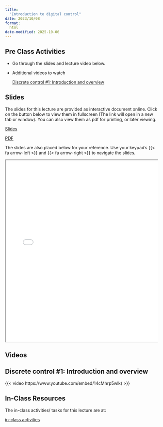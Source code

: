 ```yaml
---
title: 
  "Introduction to digital control"
date: 2023/10/08
format:
  html
date-modified: 2025-10-06
---
```


## Pre Class Activities

- Go through the slides and lecture video below. 

- Additional videos to watch

  [Discrete control #1: Introduction and overview](https://youtu.be/14cMhrp5wlk)

## Slides

The slides for this lecture are provided as interactive document online. Click
on the button below to view them in fullscreen (The link will open in a new tab
or window). You can also view them as pdf for printing, or later viewing.  

:::{.grid}

::: {.g-col-1}
[Slides](../../slides/10-digital_control/index.qmd){target="_blank" .btn .btn-success .btn-lg role="button"}

:::

::: {.g-col-1}
[PDF](../../slides/10-digital_control/10-digital_control.pdf){target="_blank" .btn .btn-info .btn-lg role="button"}

:::
:::


The slides are also placed below for your reference. Use your keypad's
{{< fa arrow-left >}} and {{< fa arrow-right >}} to navigate the slides.

::: {.container style="position: relative;overflow: hidden;width:
100%;min-height:600px;"}
<iframe src="../../slides/10-digital_control/"
style="position=absolute;top: 0;left: 0;bottom: 0;right: 0;width:
100%;min-height:600px;"></iframe>
:::


## Videos

## Discrete control #1: Introduction and overview
{{< video https://www.youtube.com/embed/14cMhrp5wlk) >}}

<!--

## Lecture notes

Detailed lcture notes are available for this lecture. 
You can browse them by
clicking on the link below. 
You can also download them in various formats from
the link. 

:::{.grid}
::: {.g-col-3}
[Lecture Notes](../../notes/10-digital_control/index.qmd){.btn .btn-success .btn-lg role="button"}

:::
:::

-->

## In-Class Resources

The in-class activities/ tasks for this lecture are at:

:::{.grid}
::: {.g-col-5}

[in-class activities](../../notes/10-digital_control/in-class-activities.qmd){.btn .btn-success .btn-lg role="button"}

:::
:::



